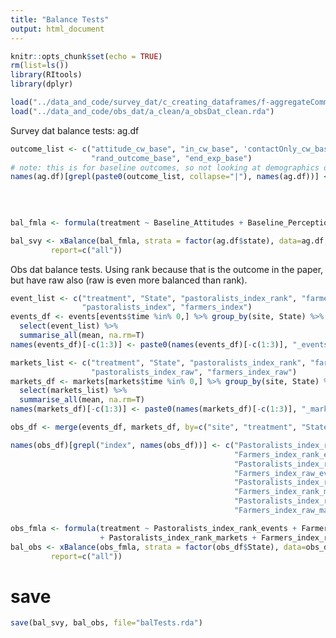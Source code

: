 ```yaml
---
title: "Balance Tests"
output: html_document
---
```


```r
knitr::opts_chunk$set(echo = TRUE)
rm(list=ls())
library(RItools)
library(dplyr)

load("../data_and_code/survey_dat/c_creating_dataframes/f-aggregateComms_ap.Rdata")
load("../data_and_code/obs_dat/a_clean/a_obsDat_clean.rda")

```

Survey dat balance tests: ag.df

```r
outcome_list <- c("attitude_cw_base", "in_cw_base", 'contactOnly_cw_base',
                  "rand_outcome_base", "end_exp_base")
# note: this is for baseline outcomes, so not looking at demographics or svy experiment balance (end_exp condition, 'rand_condition_base')
names(ag.df)[grepl(paste0(outcome_list, collapse="|"), names(ag.df))] <- c("Baseline_Attitudes", "Baseline_Contact", 
                                                                           "Baseline_Perceptions_of_Security",
                                                                           "Baseline_Percent_Experiment",
                                                                           "Baseline_Endorsement_Experiment")

bal_fmla <- formula(treatment ~ Baseline_Attitudes + Baseline_Perceptions_of_Security + Baseline_Contact + Baseline_Percent_Experiment + Baseline_Endorsement_Experiment)

bal_svy <- xBalance(bal_fmla, strata = factor(ag.df$state), data=ag.df,
         report=c("all"))

```

Obs dat balance tests.  Using rank because that is the outcome in the paper, but have raw also (raw is even more balanced than rank).

```r
event_list <- c("treatment", "State", "pastoralists_index_rank", "farmers_index_rank",
                "pastoralists_index", "farmers_index")
events_df <- events[events$time %in% 0,] %>% group_by(site, State) %>%
  select(event_list) %>%
  summarise_all(mean, na.rm=T)
names(events_df)[-c(1:3)] <- paste0(names(events_df)[-c(1:3)], "_events")

markets_list <- c("treatment", "State", "pastoralists_index_rank", "farmers_index_rank", 
                  "pastoralists_index_raw", "farmers_index_raw")
markets_df <- markets[markets$time %in% 0,] %>% group_by(site, State) %>%
  select(markets_list) %>%
  summarise_all(mean, na.rm=T)
names(markets_df)[-c(1:3)] <- paste0(names(markets_df)[-c(1:3)], "_markets")

obs_df <- merge(events_df, markets_df, by=c("site", "treatment", "State"))

names(obs_df)[grepl("index", names(obs_df))] <- c("Pastoralists_index_rank_events", 
                                                  "Farmers_index_rank_events",
                                                  "Pastoralists_index_raw_events", 
                                                  "Farmers_index_raw_events",
                                                  "Pastoralists_index_rank_markets",
                                                  "Farmers_index_rank_markets",
                                                  "Pastoralists_index_raw_markets",
                                                  "Farmers_index_raw_markets")

obs_fmla <- formula(treatment ~ Pastoralists_index_rank_events + Farmers_index_rank_events
                    + Pastoralists_index_rank_markets + Farmers_index_rank_markets)
bal_obs <- xBalance(obs_fmla, strata = factor(obs_df$State), data=obs_df,
         report=c("all"))


```

# save

```r
save(bal_svy, bal_obs, file="balTests.rda")
```
